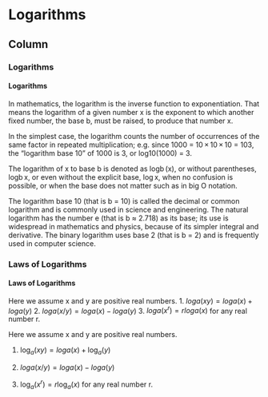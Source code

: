 Logarithms {data-navmenu="Functions"}
=====================================
  
Column {.tabset}
-------------------------------------------------
  
### Logarithms
<h4>Logarithms</h4>
In mathematics, the logarithm is the inverse function to exponentiation. That means the logarithm of a given number x is the exponent to which another fixed number, the base b, must be raised, to produce that number x. 
<p>
In the simplest case, the logarithm counts the number of occurrences of the same factor in repeated multiplication; e.g. since 1000 = 10 × 10 × 10 = 103, the "logarithm base 10" of 1000 is 3, or log10(1000) = 3. 
<p>
The logarithm of x to base b is denoted as logb (x), or without parentheses, logb x, or even without the explicit base, log x, when no confusion is possible, or when the base does not matter such as in big O notation.
<p>
The logarithm base 10 (that is b = 10) is called the decimal or common logarithm and is commonly used in science and engineering. The natural logarithm has the number e (that is b ≈ 2.718) as its base; its use is widespread in mathematics and physics, because of its simpler integral and derivative. The binary logarithm uses base 2 (that is b = 2) and is frequently used in computer science.

### Laws of Logarithms


#### Laws of Logarithms



Here we
assume x and y are positive real numbers.
1. $loga(xy) = loga(x) + loga(y)$
2. $loga(x/y)= loga(x) - loga(y)$
3. $loga (x^r) = r loga(x)$ for any real number r.




Here we
assume x and y are positive real numbers.


1. $\log_a(xy) = loga(x) + \log_a(y)$

2. $loga(x/y)= loga(x) - loga(y)$

3. $\log_a (x^r) = r \log_a(x)$ for any real number r.



